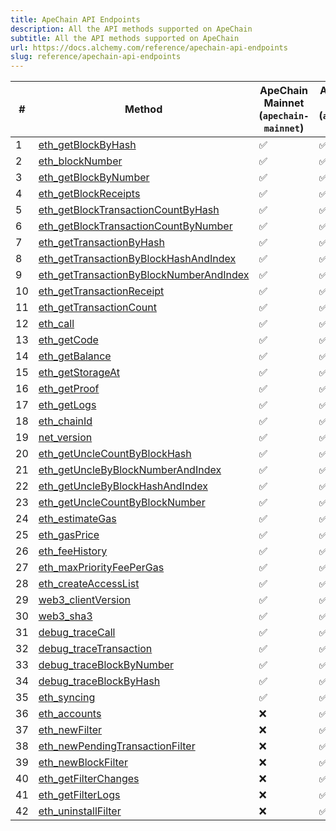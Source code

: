 ```yaml
---
title: ApeChain API Endpoints
description: All the API methods supported on ApeChain
subtitle: All the API methods supported on ApeChain
url: https://docs.alchemy.com/reference/apechain-api-endpoints
slug: reference/apechain-api-endpoints
---
```


| #  | Method                                                                                         | **ApeChain Mainnet (`apechain-mainnet`)** | **ApeChain Curtis (`apechain-curtis`)** |
| -- | ---------------------------------------------------------------------------------------------- | ----------------------------------------- | --------------------------------------- |
| 1  | [eth\_getBlockByHash](/reference/eth-getblockbyhash)                                           | ✅                                         | ✅                                       |
| 2  | [eth\_blockNumber](/reference/eth-blocknumber)                                                 | ✅                                         | ✅                                       |
| 3  | [eth\_getBlockByNumber](/reference/eth-getblockbynumber)                                       | ✅                                         | ✅                                       |
| 4  | [eth\_getBlockReceipts](/reference/eth-getblockreceipts)                                       | ✅                                         | ✅                                       |
| 5  | [eth\_getBlockTransactionCountByHash](/reference/eth-getblocktransactioncountbyhash)           | ✅                                         | ✅                                       |
| 6  | [eth\_getBlockTransactionCountByNumber](/reference/eth-getblocktransactioncountbynumber)       | ✅                                         | ✅                                       |
| 7  | [eth\_getTransactionByHash](/reference/eth-gettransactionbyhash)                               | ✅                                         | ✅                                       |
| 8  | [eth\_getTransactionByBlockHashAndIndex](/reference/eth-gettransactionbyblockhashandindex)     | ✅                                         | ✅                                       |
| 9  | [eth\_getTransactionByBlockNumberAndIndex](/reference/eth-gettransactionbyblocknumberandindex) | ✅                                         | ✅                                       |
| 10 | [eth\_getTransactionReceipt](/reference/eth-gettransactionreceipt)                             | ✅                                         | ✅                                       |
| 11 | [eth\_getTransactionCount](/reference/eth-gettransactioncount)                                 | ✅                                         | ✅                                       |
| 12 | [eth\_call](/reference/eth-call)                                                               | ✅                                         | ✅                                       |
| 13 | [eth\_getCode](/reference/eth-getcode)                                                         | ✅                                         | ✅                                       |
| 14 | [eth\_getBalance](/reference/eth-getbalance)                                                   | ✅                                         | ✅                                       |
| 15 | [eth\_getStorageAt](/reference/eth-getstorageat)                                               | ✅                                         | ✅                                       |
| 16 | [eth\_getProof](/reference/eth-getproof)                                                       | ✅                                         | ✅                                       |
| 17 | [eth\_getLogs](/reference/eth-getlogs)                                                         | ✅                                         | ✅                                       |
| 18 | [eth\_chainId](/reference/eth-chainid)                                                         | ✅                                         | ✅                                       |
| 19 | [net\_version](/reference/net-version)                                                         | ✅                                         | ✅                                       |
| 20 | [eth\_getUncleCountByBlockHash](/reference/eth-getunclecountbyblockhash)                       | ✅                                         | ✅                                       |
| 21 | [eth\_getUncleByBlockNumberAndIndex](/reference/eth-getunclebyblocknumberandindex)             | ✅                                         | ✅                                       |
| 22 | [eth\_getUncleByBlockHashAndIndex](/reference/eth-getunclebyblockhashandindex)                 | ✅                                         | ✅                                       |
| 23 | [eth\_getUncleCountByBlockNumber](/reference/eth-getunclecountbyblocknumber)                   | ✅                                         | ✅                                       |
| 24 | [eth\_estimateGas](/reference/eth-estimategas)                                                 | ✅                                         | ✅                                       |
| 25 | [eth\_gasPrice](/reference/eth-gasprice)                                                       | ✅                                         | ✅                                       |
| 26 | [eth\_feeHistory](/reference/eth-feehistory)                                                   | ✅                                         | ✅                                       |
| 27 | [eth\_maxPriorityFeePerGas](/reference/eth-maxpriorityfeepergas)                               | ✅                                         | ✅                                       |
| 28 | [eth\_createAccessList](/reference/eth-createaccesslist)                                       | ✅                                         | ✅                                       |
| 29 | [web3\_clientVersion](/reference/web3-clientversion)                                           | ✅                                         | ✅                                       |
| 30 | [web3\_sha3](/reference/web3-sha3)                                                             | ✅                                         | ✅                                       |
| 31 | [debug\_traceCall](/reference/debug-tracecall)                                                 | ✅                                         | ✅                                       |
| 32 | [debug\_traceTransaction](/reference/debug-tracetransaction)                                   | ✅                                         | ✅                                       |
| 33 | [debug\_traceBlockByNumber](/reference/debug-traceblockbynumber)                               | ✅                                         | ✅                                       |
| 34 | [debug\_traceBlockByHash](/reference/debug-traceblockbyhash)                                   | ✅                                         | ✅                                       |
| 35 | [eth\_syncing](/reference/eth-syncing)                                                         | ✅                                         | ✅                                       |
| 36 | [eth\_accounts](/reference/eth-accounts)                                                       | ❌                                         | ✅                                       |
| 37 | [eth\_newFilter](/reference/eth-newfilter)                                                     | ❌                                         | ✅                                       |
| 38 | [eth\_newPendingTransactionFilter](/reference/eth-newpendingtransactionfilter)                 | ❌                                         | ✅                                       |
| 39 | [eth\_newBlockFilter](/reference/eth-newblockfilter)                                           | ❌                                         | ✅                                       |
| 40 | [eth\_getFilterChanges](/reference/eth-getfilterchanges)                                       | ❌                                         | ✅                                       |
| 41 | [eth\_getFilterLogs](/reference/eth-getfilterlogs)                                             | ❌                                         | ✅                                       |
| 42 | [eth\_uninstallFilter](/reference/eth-uninstallfilter)                                         | ❌                                         | ✅                                       |
